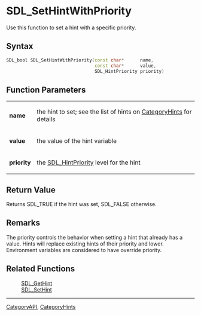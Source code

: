 
= SDL_SetHintWithPriority =
Use this function to set a hint with a specific priority.


== Syntax ==
<syntaxhighlight lang='c++'>
SDL_bool SDL_SetHintWithPriority(const char*      name,
                                 const char*      value,
                                 SDL_HintPriority priority)
</syntaxhighlight>

== Function Parameters ==
{|
|'''name'''
|the hint to set; see the list of hints on [[CategoryHints#Hints|CategoryHints]] for details
|-
|'''value'''
|the value of the hint variable
|-
|'''priority'''
|the [[SDL_HintPriority]] level for the hint
|}

== Return Value ==
Returns SDL_TRUE if the hint was set, SDL_FALSE otherwise.

== Remarks ==
The priority controls the behavior when setting a hint that already has a value.  Hints will replace existing hints of their priority and lower.  Environment variables are considered to have override priority.

== Related Functions ==
:[[SDL_GetHint]]
:[[SDL_SetHint]]

----
[[CategoryAPI]], [[CategoryHints]]
